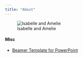 ```yaml
---
title: "About"
---
```


![Isabelle and Amelie](isabelle-and-amelie.jpg)


#### Misc

- [Beamer Template for PowerPoint](https://github.com/sbryngelson/Fake-Beamer)

